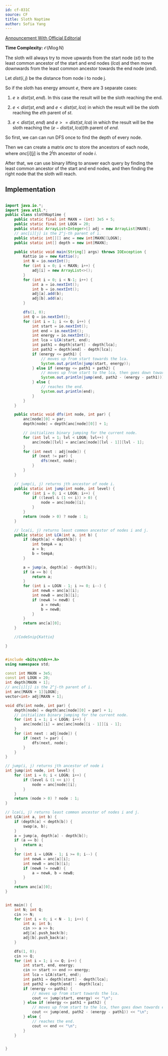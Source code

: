 ```yaml
---
id: cf-831C
source: CF
title: Sloth Naptime
author: Sofia Yang
---
```


[Announcement With Official Editorial](https://codeforces.com/blog/entry/81527)

**Time Complexity:** $\mathcal{O}(N \log N)$

The sloth will always try to move upwards from the start node $(st)$ to the
least common ancestor of the start and end nodes $(lca)$ and then move downwards
from the least common ancestor towards the end node $(end)$.

Let $dist(i, j)$ be the distance from node i to node j.

So if the sloth has energy amount $e$, there are 3 separate cases:

1. $e ≥ dist(st, end)$. In this case the result will be the sloth reaching the
   end.

2. $e < dist(st, end)$ and $e < dist(st, lca)$ in which the result will be the
   sloth reaching the $e$th parent of $st$.

3. $e < dist(st, end)$ and $e >= dist(st, lca)$ in which the result will be the
   sloth reaching the $(e - dist(st, lca))$th parent of $end$.

So first, we can can run DFS once to find the depth of every node.

Then we can create a matrix $anc$ to store the ancestors of each node, where
$anc[i][j]$ is the $2^j$th ancestor of node $i$.

After that, we can use binary lifting to answer each query by finding the least
common ancestor of the start and end nodes, and then finding the right node that
the sloth will reach.

## Implementation

<LanguageSection>

<JavaSection>

```java

import java.io.*;
import java.util.*;
public class slothNaptime {
	public static final int MAXN = (int) 3e5 + 5;
	public static final int LOGN = 20;
	public static ArrayList<Integer>[] adj = new ArrayList[MAXN];
	// anc[i][j] is the 2^j-th parent of i.
	public static int[][] anc = new int[MAXN][LOGN];
	public static int[] depth = new int[MAXN];

    public static void main(String[] args) throws IOException {
    	Kattio io = new Kattio();
    	int N = io.nextInt();
    	for (int i = 0; i < MAXN; i++) {
    		adj[i] = new ArrayList<>();
    	}
    	for (int i = 0; i < N-1; i++) {
    		int a = io.nextInt();
    		int b = io.nextInt();
    		adj[a].add(b);
    		adj[b].add(a);
    	}

    	dfs(1, 0);
    	int Q = io.nextInt();
    	for (int i = 1; i <= Q; i++) {
    		int start = io.nextInt();
    		int end = io.nextInt();
    		int energy = io.nextInt();
    		int lca = LCA(start, end);
    		int path1 = depth[start] - depth[lca];
    		int path2 = depth[end] - depth[lca];
    		if (energy <= path1) {
    			// moves up from start towards the lca.
    			System.out.println(jump(start, energy));
    		} else if (energy <= path1 + path2) {
    			// moves up from start to the lca, then goes down towards end.
    			System.out.println(jump(end, path2 - (energy - path1)));
    		} else {
    			// reaches the end.
    			System.out.println(end);
    		}
    	}
    }

    public static void dfs(int node, int par) {
    	anc[node][0] = par;
    	depth[node] = depth[anc[node][0]] + 1;

    	// initializes binary jumping for the current node.
    	for (int lvl = 1; lvl < LOGN; lvl++) {
    		anc[node][lvl] = anc[anc[node][lvl - 1]][lvl - 1];
    	}
    	for (int next : adj[node]) {
    		if (next != par) {
    			dfs(next, node);
    		}
    	}
    }

    // jump(i, j) returns jth ancestor of node i.
    public static int jump(int node, int level) {
    	for (int i = 0; i < LOGN; i++) {
    		if ((level & (1 << i)) > 0) {
    			node = anc[node][i];
    		}
    	}
    	return (node > 0) ? node : 1;
    }

    // lca(i, j) returns least common ancestor of nodes i and j.
    public static int LCA(int a, int b) {
    	if (depth[a] < depth[b]) {
    		int tempA = a;
    		a = b;
    		b = tempA;
    	}

    	a = jump(a, depth[a] - depth[b]);
    	if (a == b) {
    		return a;
    	}
    	for (int i = LOGN - 1; i >= 0; i--) {
    		int newA = anc[a][i];
    		int newB = anc[b][i];
    		if (newA != newB) {
    			a = newA;
    			b = newB;
    		}
    	}
    	return anc[a][0];
    }

    //CodeSnip{Kattio}

}

````

</JavaSection>

<CPPSection>

```cpp

#include <bits/stdc++.h>
using namespace std;

const int MAXN = 3e5;
const int LOGN = 20;
int depth[MAXN + 1];
// anc[i][j] is the 2^j-th parent of i.
int anc[MAXN + 1][LOGN];
vector<int> adj[MAXN + 1];

void dfs(int node, int par) {
	depth[node] = depth[anc[node][0] = par] + 1;
	// initializes binary jumping for the current node.
	for (int i = 1; i < LOGN; i++) {
		anc[node][i] = anc[anc[node][i - 1]][i - 1];
	}
	for (int next : adj[node]) {
		if (next != par) {
			dfs(next, node);
		}
	}
}

// jump(i, j) returns jth ancestor of node i
int jump(int node, int level) {
	for (int i = 0; i < LOGN; i++) {
		if (level & (1 << i)) {
			node = anc[node][i];
		}
	}
	return (node > 0) ? node : 1;
}

// lca(i, j) returns least common ancestor of nodes i and j.
int LCA(int a, int b) {
	if (depth[a] < depth[b]) {
		swap(a, b);
	}
	a = jump(a, depth[a] - depth[b]);
	if (a == b) {
		return a;
	}
	for (int i = LOGN - 1; i >= 0; i--) {
		int newA = anc[a][i];
		int newB = anc[b][i];
		if (newA != newB) {
			a = newA, b = newB;
		}
	}
	return anc[a][0];
}


int main() {
	int N; int Q;
	cin >> N;
	for (int i = 0; i < N - 1; i++) {
		int a; int b;
		cin >> a >> b;
		adj[a].push_back(b);
		adj[b].push_back(a);
	}

	dfs(1, 0);
	cin >> Q;
	for (int i = 1; i <= Q; i++) {
		int start, end, energy;
		cin >> start >> end >> energy;
		int lca = LCA(start, end);
		int path1 = depth[start] - depth[lca];
		int path2 = depth[end] - depth[lca];
		if (energy <= path1) {
			// moves up from start towards the lca.
			cout << jump(start, energy) << "\n";
		} else if (energy <= path1 + path2) {
			// moves up from start to the lca, then goes down towards end.
			cout << jump(end, path2 - (energy - path1)) << "\n";
		} else {
			// reaches the end.
			cout << end << "\n";
		}
	}


}
````

</CPPSection>


</LanguageSection>

